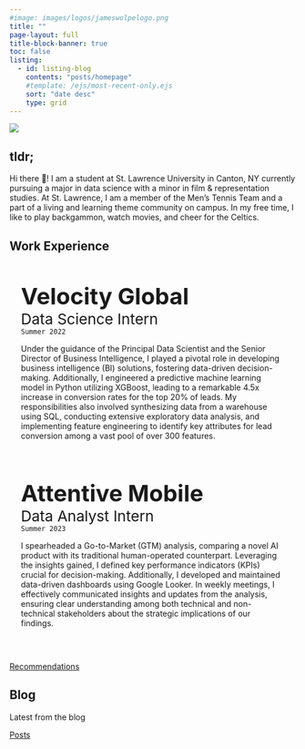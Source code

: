 ```yaml
---
#image: images/logos/jameswolpelogo.png
title: ""
page-layout: full
title-block-banner: true
toc: false
listing: 
  - id: listing-blog
    contents: "posts/homepage"
    #template: /ejs/most-recent-only.ejs
    sort: "date desc"
    type: grid
---
```


::: {#img-me .center}
![](images/logos/jameswolpelogo.png)
:::
## tldr;

  Hi there 👋! I am a student at St. Lawrence University in Canton, NY currently pursuing a major in data science with a minor in film & representation studies. At St. Lawrence, I am a member of the Men's Tennis Team and a part of a living and learning theme community on campus. In my free time, I like to play backgammon, watch movies, and cheer for the Celtics.

## Work Experience

::: {.side-by-side}

::: {.left-text}
<div style="position: relative; background-image: url('images/velocity-global.png'); background-size: 30%; background-position: top right; background-repeat: no-repeat; text-align: left; padding: 20px;">

  <span style="font-size: 30pt;">**Velocity Global**</span>
  <br>
  <span style="font-size: 19.5pt;">Data Science Intern</span>
  <br>
  `Summer 2022`
  
Under the guidance of the Principal Data Scientist and the Senior Director of Business Intelligence, I played a pivotal role in developing business intelligence (BI) solutions, fostering data-driven decision-making. Additionally, I engineered a predictive machine learning model in Python utilizing XGBoost, leading to a remarkable 4.5x increase in conversion rates for the top 20% of leads. My responsibilities also involved synthesizing data from a warehouse using SQL, conducting extensive exploratory data analysis, and implementing feature engineering to identify key attributes for lead conversion among a vast pool of over 300 features.
</div>
:::

::: {.right-text}
<div style="position: relative; background-image: url('images/attentive.png'); background-size: 30%; background-position: top right; background-repeat: no-repeat; height: 300px; text-align: left; padding: 20px;">

  <span style="font-size: 30pt;">**Attentive Mobile**</span>
  <br>
  <span style="font-size: 19.5pt;">Data Analyst Intern</span>
  <br>
  `Summer 2023`
  
I spearheaded a Go-to-Market (GTM) analysis, comparing a novel AI product with its traditional human-operated counterpart. Leveraging the insights gained, I defined key performance indicators (KPIs) crucial for decision-making. Additionally, I developed and maintained data-driven dashboards using Google Looker. In weekly meetings, I effectively communicated insights and updates from the analysis, ensuring clear understanding among both technical and non-technical stakeholders about the strategic implications of our findings.
</div>
:::

:::


::: {.feature-bottom}
[Recommendations](recommendations.qmd){.btn .btn-secondary role="button"}
:::


## Blog

Latest from the blog

::: {#listing-blog}
:::


::: {.feature-bottom}
[Posts](posts.qmd){.btn .btn-secondary role="button"}
:::
